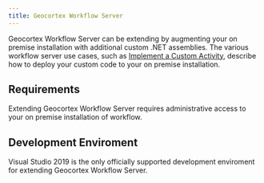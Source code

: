 ```yaml
---
title: Geocortex Workflow Server
---
```



Geocortex Workflow Server can be extending by augmenting your on premise installation with additional custom .NET assemblies. The various workflow server use cases, such as [Implement a Custom Activity](implement-custom-activity-server.mdx), describe how to deploy your custom code to your on premise installation.

<UseCaseContainer>
    <UseCaseCard
        title="Implement a Custom Activity"
        description="Implement a custom activity for Geocortex Workflow Server"
        link="implement-custom-activity-server.mdx"
    />
    <UseCaseCard
        title="Reference a Third Party Library"
        description="Reference a third party library in custom code."
        link="reference-third-party-library-server.mdx"
    />
</UseCaseContainer>

## Requirements

Extending Geocortex Workflow Server requires administrative access to your on premise installation of workflow.

## Development Enviroment

Visual Studio 2019 is the only officially supported development enviroment for extending Geocortex Workflow Server.
